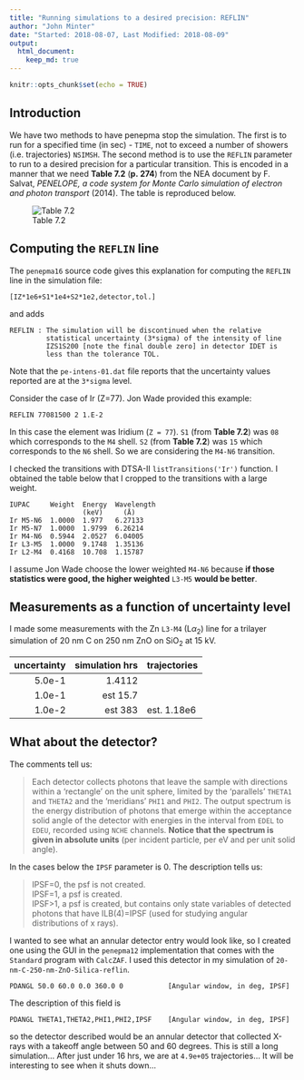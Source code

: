```yaml
---
title: "Running simulations to a desired precision: REFLIN"
author: "John Minter"
date: "Started: 2018-08-07, Last Modified: 2018-08-09"
output:
  html_document:
    keep_md: true
---
```


```r
knitr::opts_chunk$set(echo = TRUE)
```

## Introduction

We have two methods to have penepma stop the simulation. The first is to 
run for a specified time (in sec) - `TIME`, not to exceed a number of showers
(i.e. trajectories) `NSIMSH`. The second method is to use the `REFLIN` parameter
to run to a desired precision for a particular transition. This is encoded in
a manner that we need **Table 7.2** (**p. 274**) from the NEA document by F. Salvat,
*PENELOPE, a code system for Monte Carlo simulation of electron and photon transport*
(2014). The table is reproduced below.

![Table 7.2](./img/penepma-2014-shell-nomenclature.png)

## Computing the `REFLIN` line

The `penepma16` source code gives this explanation for computing the `REFLIN`
line in the simulation file:

```
[IZ*1e6+S1*1e4+S2*1e2,detector,tol.]
```

and adds

```
REFLIN : The simulation will be discontinued when the relative
         statistical uncertainty (3*sigma) of the intensity of line
         IZS1S200 [note the final double zero] in detector IDET is
         less than the tolerance TOL.
```

Note that the `pe-intens-01.dat` file reports that the uncertainty
values reported are at the `3*sigma` level.

Consider the case of Ir (Z=77). Jon Wade provided this example:

```
REFLIN 77081500 2 1.E-2
```

In this case the element was Iridium (`Z = 77`). `S1` (from **Table 7.2**)
was `08` which corresponds to the `M4` shell. `S2` (from **Table 7.2**) was `15`
which corresponds to the `N6` shell. So we are considering the `M4-N6`
transition.

I checked the transitions with DTSA-II `listTransitions('Ir')` function.
I obtained the table below that I cropped to the transitions with a large weight.

```
IUPAC     Weight  Energy  Wavelength
                  (keV)     (Å)
Ir M5-N6  1.0000  1.977   6.27133
Ir M5-N7  1.0000  1.9799  6.26214
Ir M4-N6  0.5944  2.0527  6.04005
Ir L3-M5  1.0000  9.1748  1.35136
Ir L2-M4  0.4168  10.708  1.15787
```


I assume Jon Wade choose the lower weighted `M4-N6` because
**if those statistics were good, the higher weighted** `L3-M5`
**would be better**.

## Measurements as a function of uncertainty level

I made some measurements with the Zn `L3-M4` (L$\alpha_2$)
line for a trilayer simulation of 20 nm C on 250 nm ZnO on
SiO~2~ at 15 kV.

| uncertainty | simulation hrs | trajectories |
|------------:|---------------:|--------------|
| 5.0e-1 | 1.4112 |  |
| 1.0e-1 | est 15.7  |   |
| 1.0e-2 | est 383 | est. 1.18e6 |


## What about the detector?

The comments tell us:

> Each detector collects photons that leave the sample with directions
> within a 'rectangle' on the unit sphere, limited by the 'parallels'
> `THETA1` and `THETA2` and the 'meridians' `PHI1` and `PHI2`. 
> The output spectrum is the energy distribution of photons that emerge within
> the acceptance solid angle of the detector with energies in the interval
> from `EDEL` to `EDEU`, recorded using `NCHE` channels. **Notice that the**
> **spectrum is given in absolute units** (per incident particle, per eV
> and per unit solid angle).

In the cases below the `IPSF` parameter is 0. The description tells us:

> IPSF=0, the psf is not created.    
> IPSF=1, a psf is created.    
> IPSF>1, a psf is created, but contains only state variables
> of detected photons that have ILB(4)=IPSF (used for studying angular
> distributions of x rays).



I wanted to see what an annular detector entry would look like, so I created one
using the GUI in the `penepma12` implementation that comes with the `Standard`
program with `CalcZAF`. I used this detector in my simulation of 
`20-nm-C-250-nm-ZnO-Silica-reflin`. 

```
PDANGL 50.0 60.0 0.0 360.0 0           [Angular window, in deg, IPSF]
```

The description of this field is

```
PDANGL THETA1,THETA2,PHI1,PHI2,IPSF    [Angular window, in deg, IPSF]
```

so the detector described would be an annular detector that collected X-rays
with a takeoff angle between 50 and 60 degrees.
This is still a long simulation... After just under 16 hrs, we are at
`4.9e+05` trajectories... It will be interesting to see when it shuts down...




